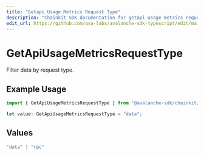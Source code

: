 ```yaml
---
title: "Getapi Usage Metrics Request Type"
description: "Chainkit SDK documentation for getapi usage metrics request type"
edit_url: https://github.com/ava-labs/avalanche-sdk-typescript/edit/main/chainkit/docs/models/operations/getapiusagemetricsrequesttype.md
---
```


# GetApiUsageMetricsRequestType

Filter data by request type.

## Example Usage

```typescript
import { GetApiUsageMetricsRequestType } from "@avalanche-sdk/chainkit/models/operations";

let value: GetApiUsageMetricsRequestType = "data";
```

## Values

```typescript
"data" | "rpc"
```